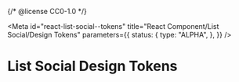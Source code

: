 {/* @license CC0-1.0 */}


<Meta
  id="react-list-social--tokens"
  title="React Component/List Social/Design Tokens"
  parameters={{
    status: {
      type: "ALPHA",
    },
  }}
/>

# List Social Design Tokens

<ComponentTokensSection tokens={tokens} definition={tokensDefinition} component="utrecht-list-social" />
